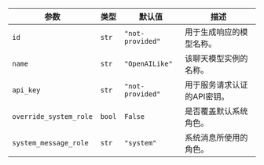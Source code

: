 | 参数                | 类型     | 默认值         | 描述                                                |
| ----------------------- | -------- | --------------- | ---------------------------------------------------------- |
| `id`                    | `str`    | `"not-provided"`| 用于生成响应的模型名称。 |
| `name`                  | `str`    | `"OpenAILike"`  | 该聊天模型实例的名称。                      |
| `api_key`               | `str`    | `"not-provided"`| 用于服务请求认证的API密钥。    |
| `override_system_role`  | `bool`   | `False`         | 是否覆盖默认系统角色。               |
| `system_message_role`   | `str`    | `"system"`      | 系统消息所使用的角色。                      |